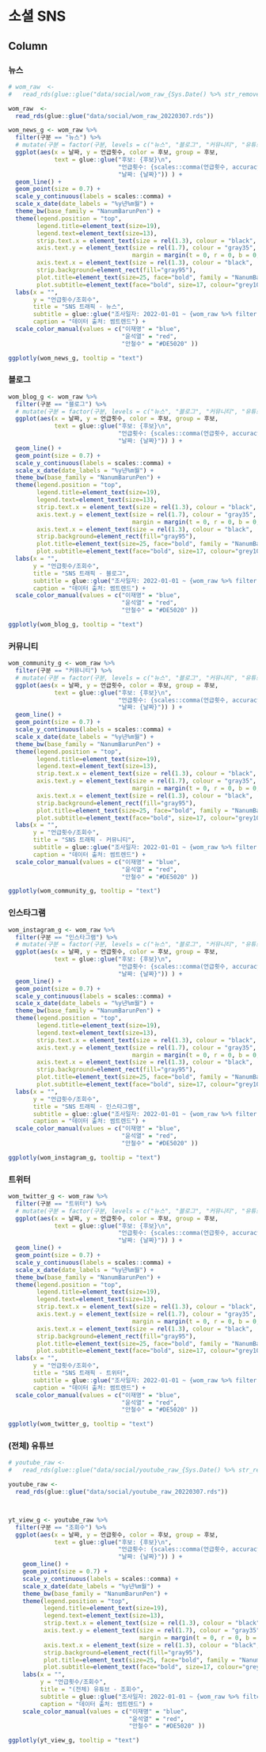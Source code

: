 소셜 SNS
=================================================================================================


Column {.tabset .tabset-fade}
-------------------------------------------------------------------------------

### 뉴스

```r
# wom_raw  <-  
#   read_rds(glue::glue("data/social/wom_raw_{Sys.Date() %>% str_remove_all('-')}.rds"))

wom_raw  <-  
  read_rds(glue::glue("data/social/wom_raw_20220307.rds"))

wom_news_g <- wom_raw %>% 
  filter(구분 == "뉴스") %>% 
  # mutate(구분 = factor(구분, levels = c("뉴스", "블로그", "커뮤니티", "유튜브", "인스타그램", "트위터"))) %>% 
  ggplot(aes(x = 날짜, y = 언급횟수, color = 후보, group = 후보,
             text = glue::glue("후보: {후보}\n",
                               "언급횟수: {scales::comma(언급횟수, accuracy = 1)}\n",
                               "날짜: {날짜}")) ) +
  geom_line() +
  geom_point(size = 0.7) +
  scale_y_continuous(labels = scales::comma) +
  scale_x_date(date_labels = "%y년%m월") +
  theme_bw(base_family = "NanumBarunPen") +
  theme(legend.position = "top",
        legend.title=element_text(size=19), 
        legend.text=element_text(size=13),
        strip.text.x = element_text(size = rel(1.3), colour = "black", face="bold"),
        axis.text.y = element_text(size = rel(1.7), colour = "gray35", face="bold", 
                                   margin = margin(t = 0, r = 0, b = 0, l = 00)),
        axis.text.x = element_text(size = rel(1.3), colour = "black",  face="bold"),
        strip.background=element_rect(fill="gray95"),
        plot.title=element_text(size=25, face="bold", family = "NanumBarunpen"),
        plot.subtitle=element_text(face="bold", size=17, colour="grey10", family = "NanumBarunpen"))  +
  labs(x = "",
       y = "언급횟수/조회수",
       title = "SNS 트래픽 - 뉴스",
       subtitle = glue::glue("조사일자: 2022-01-01 ~ {wom_raw %>% filter(날짜 == max(날짜)) %>% pull(날짜)}"),
       caption = "데이터 출처: 썸트렌드") +
  scale_color_manual(values = c("이재명" = "blue", 
                                "윤석열" = "red", 
                                "안철수" = "#DE5020" ))  

ggplotly(wom_news_g, tooltip = "text")

```

### 블로그

```r

wom_blog_g <- wom_raw %>% 
  filter(구분 == "블로그") %>% 
  # mutate(구분 = factor(구분, levels = c("뉴스", "블로그", "커뮤니티", "유튜브", "인스타그램", "트위터"))) %>% 
  ggplot(aes(x = 날짜, y = 언급횟수, color = 후보, group = 후보,
             text = glue::glue("후보: {후보}\n",
                               "언급횟수: {scales::comma(언급횟수, accuracy = 1)}\n",
                               "날짜: {날짜}")) ) +
  geom_line() +
  geom_point(size = 0.7) +
  scale_y_continuous(labels = scales::comma) +
  scale_x_date(date_labels = "%y년%m월") +
  theme_bw(base_family = "NanumBarunPen") +
  theme(legend.position = "top",
        legend.title=element_text(size=19), 
        legend.text=element_text(size=13),
        strip.text.x = element_text(size = rel(1.3), colour = "black", face="bold"),
        axis.text.y = element_text(size = rel(1.7), colour = "gray35", face="bold", 
                                   margin = margin(t = 0, r = 0, b = 0, l = 00)),
        axis.text.x = element_text(size = rel(1.3), colour = "black",  face="bold"),
        strip.background=element_rect(fill="gray95"),
        plot.title=element_text(size=25, face="bold", family = "NanumBarunpen"),
        plot.subtitle=element_text(face="bold", size=17, colour="grey10", family = "NanumBarunpen"))  +
  labs(x = "",
       y = "언급횟수/조회수",
       title = "SNS 트래픽 - 블로그",
       subtitle = glue::glue("조사일자: 2022-01-01 ~ {wom_raw %>% filter(날짜 == max(날짜)) %>% pull(날짜)}"),
       caption = "데이터 출처: 썸트렌드") +
  scale_color_manual(values = c("이재명" = "blue", 
                                "윤석열" = "red", 
                                "안철수" = "#DE5020" ))  

ggplotly(wom_blog_g, tooltip = "text")

```


### 커뮤니티

```r

wom_community_g <- wom_raw %>% 
  filter(구분 == "커뮤니티") %>% 
  # mutate(구분 = factor(구분, levels = c("뉴스", "블로그", "커뮤니티", "유튜브", "인스타그램", "트위터"))) %>% 
  ggplot(aes(x = 날짜, y = 언급횟수, color = 후보, group = 후보,
             text = glue::glue("후보: {후보}\n",
                               "언급횟수: {scales::comma(언급횟수, accuracy = 1)}\n",
                               "날짜: {날짜}")) ) +
  geom_line() +
  geom_point(size = 0.7) +
  scale_y_continuous(labels = scales::comma) +
  scale_x_date(date_labels = "%y년%m월") +
  theme_bw(base_family = "NanumBarunPen") +
  theme(legend.position = "top",
        legend.title=element_text(size=19), 
        legend.text=element_text(size=13),
        strip.text.x = element_text(size = rel(1.3), colour = "black", face="bold"),
        axis.text.y = element_text(size = rel(1.7), colour = "gray35", face="bold", 
                                   margin = margin(t = 0, r = 0, b = 0, l = 00)),
        axis.text.x = element_text(size = rel(1.3), colour = "black",  face="bold"),
        strip.background=element_rect(fill="gray95"),
        plot.title=element_text(size=25, face="bold", family = "NanumBarunpen"),
        plot.subtitle=element_text(face="bold", size=17, colour="grey10", family = "NanumBarunpen"))  +
  labs(x = "",
       y = "언급횟수/조회수",
       title = "SNS 트래픽 - 커뮤니티",
       subtitle = glue::glue("조사일자: 2022-01-01 ~ {wom_raw %>% filter(날짜 == max(날짜)) %>% pull(날짜)}"),
       caption = "데이터 출처: 썸트렌드") +
  scale_color_manual(values = c("이재명" = "blue", 
                                "윤석열" = "red", 
                                "안철수" = "#DE5020" ))  

ggplotly(wom_community_g, tooltip = "text")

```


### 인스타그램

```r

wom_instagram_g <- wom_raw %>% 
  filter(구분 == "인스타그램") %>% 
  # mutate(구분 = factor(구분, levels = c("뉴스", "블로그", "커뮤니티", "유튜브", "인스타그램", "트위터"))) %>% 
  ggplot(aes(x = 날짜, y = 언급횟수, color = 후보, group = 후보,
             text = glue::glue("후보: {후보}\n",
                               "언급횟수: {scales::comma(언급횟수, accuracy = 1)}\n",
                               "날짜: {날짜}")) ) +
  geom_line() +
  geom_point(size = 0.7) +
  scale_y_continuous(labels = scales::comma) +
  scale_x_date(date_labels = "%y년%m월") +
  theme_bw(base_family = "NanumBarunPen") +
  theme(legend.position = "top",
        legend.title=element_text(size=19), 
        legend.text=element_text(size=13),
        strip.text.x = element_text(size = rel(1.3), colour = "black", face="bold"),
        axis.text.y = element_text(size = rel(1.7), colour = "gray35", face="bold", 
                                   margin = margin(t = 0, r = 0, b = 0, l = 00)),
        axis.text.x = element_text(size = rel(1.3), colour = "black",  face="bold"),
        strip.background=element_rect(fill="gray95"),
        plot.title=element_text(size=25, face="bold", family = "NanumBarunpen"),
        plot.subtitle=element_text(face="bold", size=17, colour="grey10", family = "NanumBarunpen"))  +
  labs(x = "",
       y = "언급횟수/조회수",
       title = "SNS 트래픽 - 인스타그램",
       subtitle = glue::glue("조사일자: 2022-01-01 ~ {wom_raw %>% filter(날짜 == max(날짜)) %>% pull(날짜)}"),
       caption = "데이터 출처: 썸트렌드") +
  scale_color_manual(values = c("이재명" = "blue", 
                                "윤석열" = "red", 
                                "안철수" = "#DE5020" ))  

ggplotly(wom_instagram_g, tooltip = "text")

```

### 트위터

```r

wom_twitter_g <- wom_raw %>% 
  filter(구분 == "트위터") %>% 
  # mutate(구분 = factor(구분, levels = c("뉴스", "블로그", "커뮤니티", "유튜브", "인스타그램", "트위터"))) %>% 
  ggplot(aes(x = 날짜, y = 언급횟수, color = 후보, group = 후보,
             text = glue::glue("후보: {후보}\n",
                               "언급횟수: {scales::comma(언급횟수, accuracy = 1)}\n",
                               "날짜: {날짜}")) ) +
  geom_line() +
  geom_point(size = 0.7) +
  scale_y_continuous(labels = scales::comma) +
  scale_x_date(date_labels = "%y년%m월") +
  theme_bw(base_family = "NanumBarunPen") +
  theme(legend.position = "top",
        legend.title=element_text(size=19), 
        legend.text=element_text(size=13),
        strip.text.x = element_text(size = rel(1.3), colour = "black", face="bold"),
        axis.text.y = element_text(size = rel(1.7), colour = "gray35", face="bold", 
                                   margin = margin(t = 0, r = 0, b = 0, l = 00)),
        axis.text.x = element_text(size = rel(1.3), colour = "black",  face="bold"),
        strip.background=element_rect(fill="gray95"),
        plot.title=element_text(size=25, face="bold", family = "NanumBarunpen"),
        plot.subtitle=element_text(face="bold", size=17, colour="grey10", family = "NanumBarunpen"))  +
  labs(x = "",
       y = "언급횟수/조회수",
       title = "SNS 트래픽 - 트위터",
       subtitle = glue::glue("조사일자: 2022-01-01 ~ {wom_raw %>% filter(날짜 == max(날짜)) %>% pull(날짜)}"),
       caption = "데이터 출처: 썸트렌드") +
  scale_color_manual(values = c("이재명" = "blue", 
                                "윤석열" = "red", 
                                "안철수" = "#DE5020" ))  

ggplotly(wom_twitter_g, tooltip = "text")

```


### (전체) 유튜브

```r

# youtube_raw <- 
#   read_rds(glue::glue("data/social/youtube_raw_{Sys.Date() %>% str_remove_all('-')}.rds"))

youtube_raw <- 
  read_rds(glue::glue("data/social/youtube_raw_20220307.rds"))



yt_view_g <- youtube_raw %>% 
  filter(구분 == "조회수") %>% 
  ggplot(aes(x = 날짜, y = 언급횟수, color = 후보, group = 후보,
             text = glue::glue("후보: {후보}\n",
                               "언급횟수: {scales::comma(언급횟수, accuracy = 1)}\n",
                               "날짜: {날짜}")) ) +
    geom_line() +
    geom_point(size = 0.7) +
    scale_y_continuous(labels = scales::comma) +
    scale_x_date(date_labels = "%y년%m월") +
    theme_bw(base_family = "NanumBarunPen") +
    theme(legend.position = "top",
          legend.title=element_text(size=19), 
          legend.text=element_text(size=13),
          strip.text.x = element_text(size = rel(1.3), colour = "black", face="bold"),
          axis.text.y = element_text(size = rel(1.7), colour = "gray35", face="bold", 
                                     margin = margin(t = 0, r = 0, b = 0, l = 00)),
          axis.text.x = element_text(size = rel(1.3), colour = "black",  face="bold"),
          strip.background=element_rect(fill="gray95"),
          plot.title=element_text(size=25, face="bold", family = "NanumBarunpen"),
          plot.subtitle=element_text(face="bold", size=17, colour="grey10", family = "NanumBarunpen"))  +
    labs(x = "",
         y = "언급횟수/조회수",
         title = "(전체) 유튜브 - 조회수",
         subtitle = glue::glue("조사일자: 2022-01-01 ~ {wom_raw %>% filter(날짜 == max(날짜)) %>% pull(날짜)}"),
         caption = "데이터 출처: 썸트렌드") +
    scale_color_manual(values = c("이재명" = "blue", 
                                  "윤석열" = "red", 
                                  "안철수" = "#DE5020" ))  

ggplotly(yt_view_g, tooltip = "text")

```
